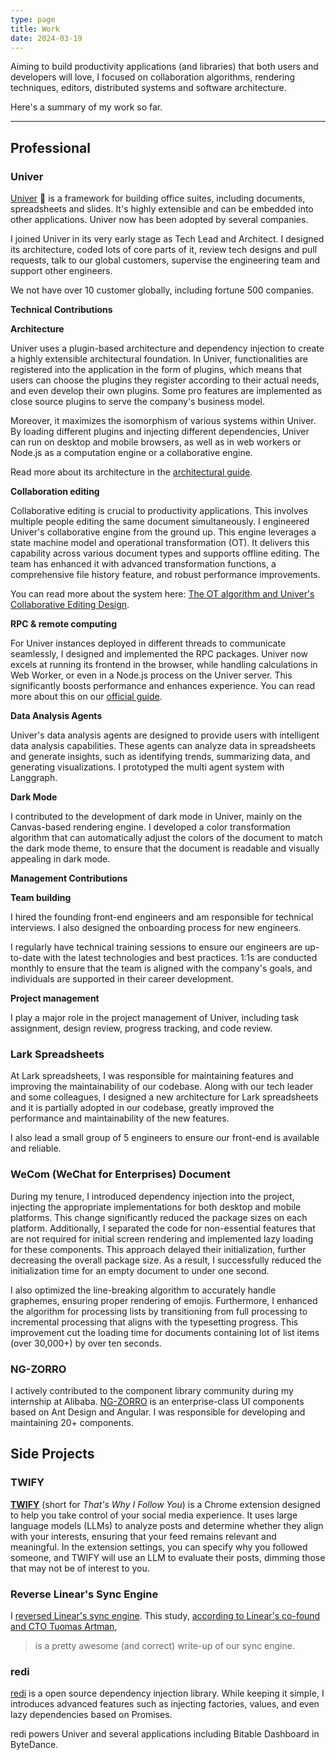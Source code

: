 ```yaml
---
type: page
title: Work
date: 2024-03-19
---
```


Aiming to build productivity applications (and libraries) that both users
and developers will love, I focused on collaboration algorithms, rendering
techniques, editors, distributed systems and software architecture. 

Here's a summary of my work so far.

---

## Professional

### Univer

[Univer](https://univer.ai) 🌌 is a framework for 
building office suites, including documents, spreadsheets and slides. It's highly
extensible and can be embedded into other applications. Univer 
now has been adopted by several companies.

I joined Univer in its very early stage as Tech Lead and Architect.
I designed its architecture, coded lots of core parts of it, review tech designs and
pull requests, talk to our global customers, supervise the engineering team and
support other engineers.

We not have over 10 customer globally, including fortune 500 companies.

**Technical Contributions**

**Architecture**

Univer uses a plugin-based architecture and dependency injection to create a 
highly extensible architectural foundation. In Univer, functionalities are registered 
into the application in the form of plugins, which means that users can choose 
the plugins they register according to their actual needs, and even develop 
their own plugins. Some pro features are implemented as close source plugins 
to serve the company's business model.

Moreover, it maximizes the isomorphism of various systems within Univer.
By loading different plugins and injecting different dependencies, Univer can
run on desktop and mobile browsers, as well as in web workers or Node.js as
a computation engine or a collaborative engine.

Read more about its architecture in the [architectural guide](https://univer.ai/guides/sheet/architecture/univer).

**Collaboration editing**

Collaborative editing is crucial to productivity applications. This involves
multiple people editing the same document simultaneously. I engineered Univer's
collaborative engine from the ground up. This engine leverages a state
machine model and operational transformation (OT). It delivers this capability
across various document types and supports offline editing. The team has
enhanced it with advanced transformation functions, a comprehensive file
history feature, and robust performance improvements.

You can read more about the system here: [The OT algorithm and Univer's Collaborative Editing Design](https://univer.ai/blog/post/ot).

**RPC & remote computing**

For Univer instances deployed in different threads to communicate seamlessly,
I designed and implemented the RPC packages. Univer now excels at running
its frontend in the browser, while handling calculations in Web Worker,
or even in a Node.js process on the Univer server. This significantly boosts
performance and enhances experience. You can read more about this on
our [official guide](https://univer.ai/guides/sheet/architecture/web-worker).

**Data Analysis Agents**

Univer's data analysis agents are designed to provide users with
intelligent data analysis capabilities. These agents can analyze data
in spreadsheets and generate insights, such as identifying trends,
summarizing data, and generating visualizations. I prototyped
the multi agent system with Langgraph.

**Dark Mode**

I contributed to the development of dark mode in Univer, mainly on the Canvas-based rendering engine. I developed a color transformation algorithm that can automatically adjust the colors of the document to match the dark mode theme, to ensure that the document is readable and visually appealing in dark mode.

**Management Contributions**

**Team building**

I hired the founding front-end engineers and am responsible for technical interviews.
I also designed the onboarding process for new engineers.

I regularly have technical training sessions to ensure our engineers are up-to-date with 
the latest technologies and best practices. 1:1s are conducted monthly to ensure 
that the team is aligned with the company's goals, and individuals are supported 
in their career development.

**Project management**

I play a major role in the project management of Univer, including task assignment,
design review, progress tracking, and code review.

### Lark Spreadsheets

At Lark spreadsheets, I was responsible for maintaining features and improving
the maintainability of our codebase. Along with our tech leader and some colleagues, 
I designed a new architecture for Lark spreadsheets and it is partially adopted 
in our codebase, greatly improved the performance and maintainability of the new features.

I also lead a small group of 5 engineers to ensure our front-end is available
and reliable. 

### WeCom (WeChat for Enterprises) Document

During my tenure, I introduced dependency injection into the project, injecting the appropriate implementations for both desktop and mobile platforms. This change significantly reduced the package sizes on each platform. Additionally, I separated the code for non-essential features that are not required for initial screen rendering and implemented lazy loading for these components. This approach delayed their initialization, further decreasing the overall package size. As a result, I successfully reduced the initialization time for an empty document to under one second.

I also optimized the line-breaking algorithm to accurately handle graphemes, ensuring proper rendering of emojis. Furthermore, I enhanced the algorithm for processing lists by transitioning from full processing to incremental processing that aligns with the typesetting progress. This improvement cut the loading time for documents containing lot of list items (over 30,000+) by over ten seconds.

### NG-ZORRO

I actively contributed to the component library community during my internship at Alibaba.
[NG-ZORRO](https://ng.ant.design/) is an enterprise-class UI components based
on Ant Design and Angular. I was responsible for developing and maintaining 20+ components.

## Side Projects

### TWIFY

[**TWIFY**](https://t.wzhu.dev) (short for *That's Why I Follow You*) is a Chrome extension designed to help you take control of your social media experience. It uses large language models (LLMs) to analyze posts and determine whether they align with your interests, ensuring that your feed remains relevant and meaningful. In the extension settings, you can specify why you followed someone, and TWIFY will use an LLM to evaluate their posts, dimming those that may not be of interest to you.

### Reverse Linear's Sync Engine

I [reversed Linear's sync engine](https://github.com/wzhudev/reverse-linear-sync-engine). This study, [according to Linear's co-found and CTO Tuomas Artman](https://github.com/wzhudev/reverse-linear-sync-engine/discussions/2#discussioncomment-12892194),

> is a pretty awesome (and correct) write-up of our sync engine.

### redi

[redi](https://redi.wendell.fun) is a open source dependency injection library. While keeping it
simple, I introduces advanced features such as injecting factories, values, 
and even lazy dependencies based on Promises.

redi powers Univer and several applications including Bitable Dashboard in ByteDance.
